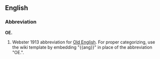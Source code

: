 ==English==

===Abbreviation===
'''OE.'''
#Webster 1913 abbreviation for [[Old English]].  For proper categorizing, use the wiki template by embedding <nowiki>"{{ang}}"</nowiki> in place of the abbreviation "OE.".

{{dontlinkhere}}